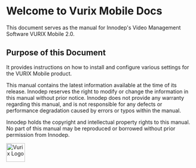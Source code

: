 # Welcome to Vurix Mobile Docs

This document serves as the manual for Innodep's Video Management Software VURIX Mobile 2.0.


## Purpose of this Document

It provides instructions on how to install and configure various settings for the VURIX Mobile product.

This manual contains the latest information available at the time of its release. Innodep reserves the right to modify or change the information in this manual without prior notice. Innodep does not provide any warranty regarding this manual, and is not responsible for any defects or performance degradation caused by errors or typos within the manual.

Innodep holds the copyright and intellectual property rights to this manual. No part of this manual may be reproduced or borrowed without prior permission from Innodep.


<Image src="assets/vurix-logo.png" alt="Vurix Logo" width="50" height="50" />

